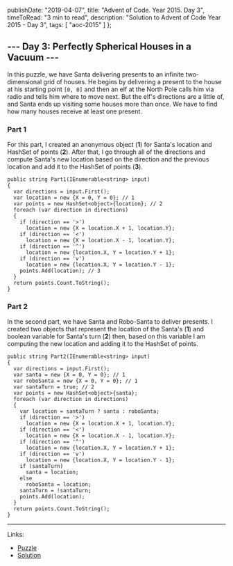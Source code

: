   publishDate: "2019-04-07",
  title: "Advent of Code. Year 2015. Day 3",
  timeToRead: "3 min to read",
  description: "Solution to Advent of Code Year 2015 - Day 3",
  tags: [
    "aoc-2015"
  ]
};

## --- Day 3: Perfectly Spherical Houses in a Vacuum ---

In this puzzle, we have Santa delivering presents to an infinite two-dimensional grid of houses. He begins by delivering a present to the house at his starting point `[0, 0]` and then an elf at the North Pole calls him via radio and tells him where to move next. But the elf's directions are a little of, and Santa ends up visiting some houses more than once. We have to find how many houses receive at least one present.

### Part 1

For this part, I created an anonymous object (**1**) for Santa's location and HashSet of points (**2**). After that, I go through all of the directions and compute Santa's new location based on the direction and the previous location and add it to the HashSet of points (**3**).

```csharp{4,5,16}
public string Part1(IEnumerable<string> input)
{
  var directions = input.First();
  var location = new {X = 0, Y = 0}; // 1
  var points = new HashSet<object>{location}; // 2
  foreach (var direction in directions)
  {
    if (direction == '>')
      location = new {X = location.X + 1, location.Y};
    if (direction == '<')
      location = new {X = location.X - 1, location.Y};
    if (direction == '^')
      location = new {location.X, Y = location.Y + 1};
    if (direction == 'v')
      location = new {location.X, Y = location.Y - 1};
    points.Add(location); // 3
  }
  return points.Count.ToString();
}
```

### Part 2

In the second part, we have Santa and Robo-Santa to deliver presents. I created two objects that represent the location of the Santa's (**1**) and boolean variable for Santa's turn (**2**) then, based on this variable I am computing the new location and adding it to the HashSet of points.

```csharp{4,5,6}
public string Part2(IEnumerable<string> input)
{
  var directions = input.First();
  var santa = new {X = 0, Y = 0}; // 1
  var roboSanta = new {X = 0, Y = 0}; // 1
  var santaTurn = true; // 2
  var points = new HashSet<object>{santa};
  foreach (var direction in directions)
  {
    var location = santaTurn ? santa : roboSanta;
    if (direction == '>')
      location = new {X = location.X + 1, location.Y};
    if (direction == '<')
      location = new {X = location.X - 1, location.Y};
    if (direction == '^')
      location = new {location.X, Y = location.Y + 1};
    if (direction == 'v')
      location = new {location.X, Y = location.Y - 1};
    if (santaTurn)
      santa = location;
    else
      roboSanta = location;
    santaTurn = !santaTurn;
    points.Add(location);
  }
  return points.Count.ToString();
}
```

- - -

Links:

* [Puzzle](https://adventofcode.com/2015/day/3)
* [Solution](https://github.com/PDmatrix/advent-of-code/tree/master/CSharp/Solutions/2015/3)
